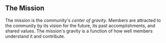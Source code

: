 ## The Mission

The mission is the community's _center of gravity_.
Members are attracted to the community by its vision for
the future, its past accomplishments, and shared values.
The mission's gravity is a function of how well members understand
it and contribute.
